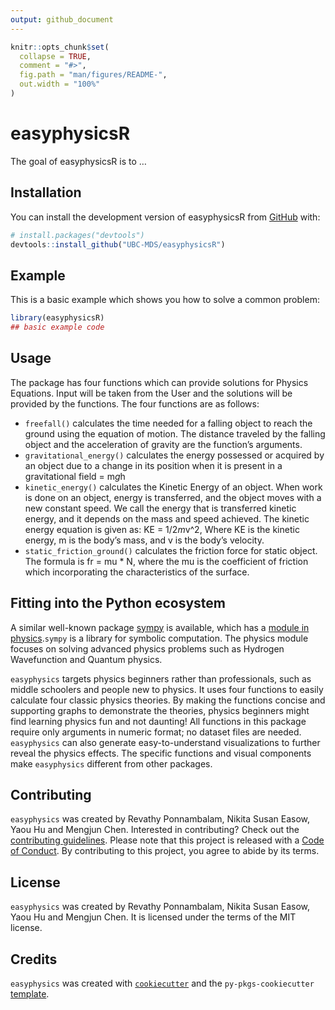 ```yaml
---
output: github_document
---
```


<!-- README.md is generated from README.Rmd. Please edit that file -->

```r
knitr::opts_chunk$set(
  collapse = TRUE,
  comment = "#>",
  fig.path = "man/figures/README-",
  out.width = "100%"
)
```

# easyphysicsR

<!-- badges: start -->
<!-- badges: end -->

The goal of easyphysicsR is to ...

## Installation

You can install the development version of easyphysicsR from [GitHub](https://github.com/) with:

``` r
# install.packages("devtools")
devtools::install_github("UBC-MDS/easyphysicsR")
```

## Example

This is a basic example which shows you how to solve a common problem:

```r
library(easyphysicsR)
## basic example code
```
## Usage

The package has four functions which can provide solutions for Physics Equations. Input will be taken from the User and the solutions will be provided by the functions. The four functions are as follows: 


- `freefall()` calculates the time needed for a falling object to reach the ground using the equation of motion. The distance traveled by the falling object and the acceleration of gravity are the function’s arguments. 
- `gravitational_energy()` calculates the energy possessed or acquired by an object due to a change in its position when it is present in a gravitational field  = m*g*h
- `kinetic_energy()` calculates the Kinetic Energy of an object. When work is done on an object, energy is transferred, and the object moves with a new constant speed. We call the energy that is transferred kinetic energy, and it depends on the mass and speed achieved. The kinetic energy equation is given as: KE = 1/2*m*v^2, Where KE is the kinetic energy, m is the body’s mass, and v is the body’s velocity.
- `static_friction_ground()` calculates the friction force for static object. The formula is fr = mu * N, where 
    the mu is the coefficient of friction which incorporating the characteristics of the surface.

## Fitting into the Python ecosystem

A similar well-known package [sympy](https://github.com/sympy/sympy) is available, which has a [module in physics](https://docs.sympy.org/latest/reference/public/physics/index.html).`sympy` is a library for symbolic computation. The physics module focuses on solving advanced physics problems such as Hydrogen Wavefunction and Quantum physics.

`easyphysics` targets physics beginners rather than professionals, such as middle schoolers and people new to physics. It uses four functions to easily calculate four classic physics theories. By making the functions concise and supporting graphs to demonstrate the theories, physics beginners might find learning physics fun and not daunting! All functions in this package require only arguments in numeric format; no dataset files are needed.  `easyphysics` can also generate easy-to-understand visualizations to further reveal the physics effects.  The specific functions and visual components make  `easyphysics` different from other packages.

## Contributing

`easyphysics` was created by Revathy Ponnambalam, Nikita Susan Easow, Yaou Hu and Mengjun Chen.
Interested in contributing? Check out the [contributing guidelines](CONTRIBUTING.md). Please note that this project is released with a [Code of Conduct](CONDUCT.md). By contributing to this project, you agree to abide by its terms.

## License

`easyphysics` was created by Revathy Ponnambalam, Nikita Susan Easow, Yaou Hu and Mengjun Chen. It is licensed under the terms of the MIT license.

## Credits

`easyphysics` was created with [`cookiecutter`](https://cookiecutter.readthedocs.io/en/latest/) and the `py-pkgs-cookiecutter` [template](https://github.com/py-pkgs/py-pkgs-cookiecutter).
